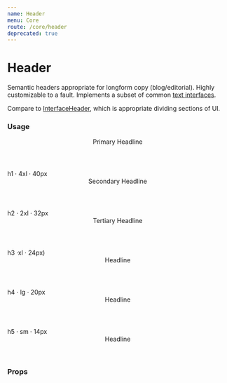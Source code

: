 ```yaml
---
name: Header
menu: Core
route: /core/header
deprecated: true
---
```



# Header

Semantic headers appropriate for longform copy (blog/editorial). Highly customizable to a fault. Implements a subset of common [text interfaces](/constants/text).

Compare to [InterfaceHeader](/core/interface-header), which is appropriate dividing sections of UI.

### Usage

<Playground>
  <Header h1>Primary Headline</Header>
  h1 &middot; 4xl &middot; 40px
</Playground>

<Playground>
  <Header h2>Secondary Headline</Header>
  h2 &middot; 2xl &middot; 32px
</Playground>

<Playground>
  <Header h3 muted>
    Tertiary Headline
  </Header>
  h3 &middot;xl &middot; 24px)
</Playground>

<Playground>
  <Header h4 xmuted>Headline</Header>
  h4 &middot; lg &middot; 20px

  <Header h5 xxmuted>Headline</Header>
  h5 &middot; sm &middot; 14px
</Playground>

<Playground>
  <Tooltip
    content="My tooltip looks good because I'm inline block!"
    placement="right"
  >
    <Header h6 inlineBlock>
      Headline
    </Header>
  </Tooltip>
</Playground>

### Props

<Props of={Header} />
